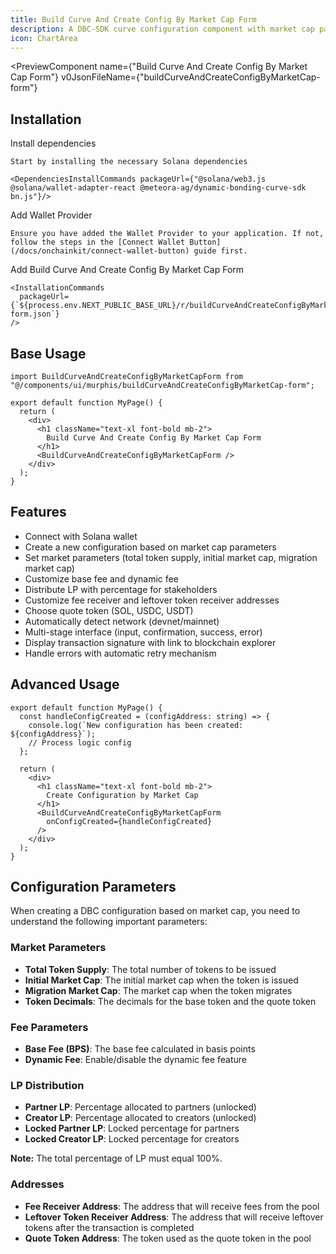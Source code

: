 ```yaml
---
title: Build Curve And Create Config By Market Cap Form
description: A DBC-SDK curve configuration component with market cap parameters và shadcn UI
icon: ChartArea
---
```


<PreviewComponent
  name={"Build Curve And Create Config By Market Cap Form"}
  v0JsonFileName={"buildCurveAndCreateConfigByMarketCap-form"}
>
  <BuildCurveAndCreateConfigByMarketCapForm />
</PreviewComponent>

## Installation

<Steps>
  <Step>
    Install dependencies

    Start by installing the necessary Solana dependencies

    <DependenciesInstallCommands packageUrl={"@solana/web3.js @solana/wallet-adapter-react @meteora-ag/dynamic-bonding-curve-sdk bn.js"}/>

  </Step>

  <Step>
    Add Wallet Provider

    Ensure you have added the Wallet Provider to your application. If not, follow the steps in the [Connect Wallet Button](/docs/onchainkit/connect-wallet-button) guide first.

  </Step>

  <Step>
    Add Build Curve And Create Config By Market Cap Form

    <InstallationCommands
      packageUrl={`${process.env.NEXT_PUBLIC_BASE_URL}/r/buildCurveAndCreateConfigByMarketCap-form.json`}
    />

  </Step>
</Steps>

## Base Usage

```tsx
import BuildCurveAndCreateConfigByMarketCapForm from "@/components/ui/murphis/buildCurveAndCreateConfigByMarketCap-form";
```

```tsx
export default function MyPage() {
  return (
    <div>
      <h1 className="text-xl font-bold mb-2">
        Build Curve And Create Config By Market Cap Form
      </h1>
      <BuildCurveAndCreateConfigByMarketCapForm />
    </div>
  );
}
```

## Features

- Connect with Solana wallet
- Create a new configuration based on market cap parameters
- Set market parameters (total token supply, initial market cap, migration market cap)
- Customize base fee and dynamic fee
- Distribute LP with percentage for stakeholders
- Customize fee receiver and leftover token receiver addresses
- Choose quote token (SOL, USDC, USDT)
- Automatically detect network (devnet/mainnet)
- Multi-stage interface (input, confirmation, success, error)
- Display transaction signature with link to blockchain explorer
- Handle errors with automatic retry mechanism

## Advanced Usage

```tsx
export default function MyPage() {
  const handleConfigCreated = (configAddress: string) => {
    console.log(`New configuration has been created: ${configAddress}`);
    // Process logic config
  };

  return (
    <div>
      <h1 className="text-xl font-bold mb-2">
        Create Configuration by Market Cap
      </h1>
      <BuildCurveAndCreateConfigByMarketCapForm
        onConfigCreated={handleConfigCreated}
      />
    </div>
  );
}
```

## Configuration Parameters

When creating a DBC configuration based on market cap, you need to understand the following important parameters:

### Market Parameters

- **Total Token Supply**: The total number of tokens to be issued
- **Initial Market Cap**: The initial market cap when the token is issued
- **Migration Market Cap**: The market cap when the token migrates
- **Token Decimals**: The decimals for the base token and the quote token

### Fee Parameters

- **Base Fee (BPS)**: The base fee calculated in basis points
- **Dynamic Fee**: Enable/disable the dynamic fee feature

### LP Distribution

- **Partner LP**: Percentage allocated to partners (unlocked)
- **Creator LP**: Percentage allocated to creators (unlocked)
- **Locked Partner LP**: Locked percentage for partners
- **Locked Creator LP**: Locked percentage for creators

**Note:** The total percentage of LP must equal 100%.

### Addresses

- **Fee Receiver Address**: The address that will receive fees from the pool
- **Leftover Token Receiver Address**: The address that will receive leftover tokens after the transaction is completed
- **Quote Token Address**: The token used as the quote token in the pool
